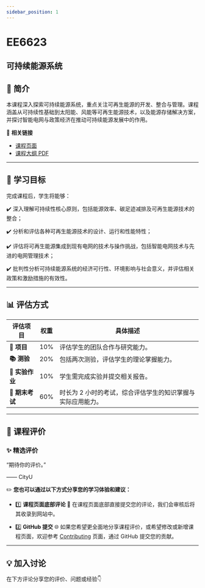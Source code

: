 ```yaml
---
sidebar_position: 1
---
```


# EE6623
## 可持续能源系统

## **📘 简介**
本课程深入探索可持续能源系统，重点关注可再生能源的开发、整合与管理。课程涵盖从可持续性基础到太阳能、风能等可再生能源技术，以及能源存储解决方案，并探讨智能电网与政策经济在推动可持续能源发展中的作用。

🔗 **相关链接**
- [课程页面](https://www.cityu.edu.hk/catalogue/pg/202425/course/EE6623.htm)
- [课程大纲 PDF](https://www.cityu.edu.hk/catalogue/pg/202425/course/EE6623.pdf)

---

## **🎯 学习目标**

完成课程后，学生将能够：

✔️ 深入理解可持续性核心原则，包括能源效率、碳足迹减排及可再生能源技术的整合；

✔️ 分析和评估各种可再生能源技术的设计、运行和性能特性；

✔️ 评估将可再生能源集成到现有电网的技术与操作挑战，包括智能电网技术与先进的电网管理技术；

✔️ 批判性分析可持续能源系统的经济可行性、环境影响与社会意义，并评估相关政策和激励措施的有效性。

---

## **📊 评估方式**

| **评估项目**          | **权重** | **具体描述**                                                                                       |
|----------------------|---------|---------------------------------------------------------------------------------------------------|
| **📝 项目**           | 10%     | 评估学生的团队合作与研究能力。                                                                     |
| **📚 测验**            | 20%     | 包括两次测验，评估学生的理论掌握能力。                                                            |
| **📝 实验作业**        | 10%     | 学生需完成实验并提交相关报告。                                                                    |
| **📖 期末考试**       | 60%     | 时长为 2 小时的考试，综合评估学生的知识掌握与实际应用能力。                                        |

---

## **💬 课程评价**

### ✨ **精选评价**
<div className={commentStyles.commentBox}>
    <p className={commentStyles.commentText}>
        “期待你的评价。”
    </p>
    <p className={commentStyles.commentAuthor}>—— CityU</p>
</div>

✏️ **您也可以通过以下方式分享您的学习体验和建议：**

- 1️⃣ **课程页面底部评论**
💬 在课程页面底部直接提交您的评论，我们会审核后将其收录到网站中。

- 2️⃣ **GitHub 提交**
🌐 如果您希望更全面地分享课程评价，或希望修改或新增课程页面，欢迎参考 [Contributing](https://penjc.github.io/CityU/contributing) 页面，通过 GitHub 提交您的贡献。

---

## **💡 加入讨论**

在下方评论分享您的评价、问题或经验👇
<Utterances />